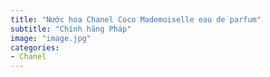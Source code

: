 ```yaml
---
title: "Nước hoa Chanel Coco Mademoiselle eau de parfum"
subtitle: "Chính hãng Pháp"
image: "image.jpg"
categories:
- Chanel
---
```

